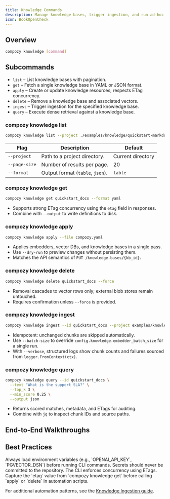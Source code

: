 ```yaml
---
title: Knowledge Commands
description: Manage knowledge bases, trigger ingestion, and run ad-hoc queries directly from the CLI.
icon: BookOpenCheck
---
```


## Overview

```bash
compozy knowledge [command]
```

<FeatureCardList cols={3} size="sm">
  <FeatureCard
    title="Apply Resources"
    description="Create or update knowledge bases, embedders, and vector databases from YAML."
    icon="FolderCog2"
  />
  <FeatureCard
    title="Ingest Documents"
    description="Run ingestion jobs with progress logging and idempotent hashing."
    icon="Rocket"
  />
  <FeatureCard
    title="Query Context"
    description="Test retrieval parameters before binding knowledge to workflows."
    icon="Search"
  />
</FeatureCardList>

## Subcommands

- `list` – List knowledge bases with pagination.
- `get` – Fetch a single knowledge base in YAML or JSON format.
- `apply` – Create or update knowledge resources; respects ETag concurrency.
- `delete` – Remove a knowledge base and associated vectors.
- `ingest` – Trigger ingestion for the specified knowledge base.
- `query` – Execute dense retrieval against a knowledge base.

### compozy knowledge list

```bash
compozy knowledge list --project ./examples/knowledge/quickstart-markdown-glob
```

| Flag | Description | Default |
| ---- | ----------- | ------- |
| `--project` | Path to a project directory. | Current directory |
| `--page-size` | Number of results per page. | 20 |
| `--format` | Output format (`table`, `json`). | `table` |

### compozy knowledge get

```bash
compozy knowledge get quickstart_docs --format yaml
```

- Supports strong ETag concurrency using the `etag` field in responses.
- Combine with `--output` to write definitions to disk.

### compozy knowledge apply

```bash
compozy knowledge apply --file compozy.yaml
```

- Applies embedders, vector DBs, and knowledge bases in a single pass.
- Use `--dry-run` to preview changes without persisting them.
- Matches the API semantics of `PUT /knowledge-bases/{kb_id}`.

### compozy knowledge delete

```bash
compozy knowledge delete quickstart_docs --force
```

- Removal cascades to vector rows only; external blob stores remain untouched.
- Requires confirmation unless `--force` is provided.

### compozy knowledge ingest

```bash
compozy knowledge ingest --id quickstart_docs --project examples/knowledge/quickstart-markdown-glob
```

- Idempotent: unchanged chunks are skipped automatically.
- Use `--batch-size` to override `config.knowledge.embedder_batch_size` for a single run.
- With `--verbose`, structured logs show chunk counts and failures sourced from `logger.FromContext(ctx)`.

### compozy knowledge query

```bash
compozy knowledge query --id quickstart_docs \
  --text "What is the support SLA?" \
  --top_k 3 \
  --min_score 0.25 \
  --output json
```

- Returns scored matches, metadata, and ETags for auditing.
- Combine with `jq` to inspect chunk IDs and source paths.

## End-to-End Walkthroughs

<ReferenceCardList>
  <ReferenceCard
    title="Quickstart Markdown Glob"
    description="Zero-dependency walkthrough using in-memory vector store."
    href="https://github.com/compozy/compozy/tree/main/examples/knowledge/quickstart-markdown-glob"
    icon="FileText"
  />
  <ReferenceCard
    title="pgvector Basic"
    description="Run ingestion and queries backed by the pgvector adapter."
    href="https://github.com/compozy/compozy/tree/main/examples/knowledge/pgvector-basic"
    icon="Server"
  />
  <ReferenceCard
    title="CLI Query Debugging"
    description="Use the query command to validate retrieval parameters."
    href="https://github.com/compozy/compozy/tree/main/examples/knowledge/query-cli"
    icon="Terminal"
  />
</ReferenceCardList>

## Best Practices

<Callout type="info">
Always load environment variables (e.g., `OPENAI_API_KEY`, `PGVECTOR_DSN`) before running CLI commands. Secrets should never be committed to the repository.
</Callout>

<Callout type="warning">
The CLI enforces concurrency using ETags. Capture the `etag` value from `compozy knowledge get` before calling `apply` or `delete` in automation scripts.
</Callout>

For additional automation patterns, see the [Knowledge Ingestion guide](/docs/core/knowledge/ingestion).
